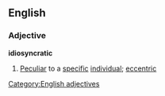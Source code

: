 ==English==
===Adjective===
'''idiosyncratic'''
#[[Peculiar]] to a [[specific]] [[individual]]; [[eccentric]]
[[Category:English adjectives]]